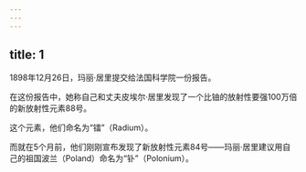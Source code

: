 ```yaml
---
---
---
```

title: 1
---



1898年12月26日，玛丽·居里提交给法国科学院一份报告。

在这份报告中，她称自己和丈夫皮埃尔·居里发现了一个比铀的放射性要强100万倍的新放射性元素88号。

这个元素，他们命名为“镭”（Radium）。

而就在5个月前，他们刚刚宣布发现了新放射性元素84号——玛丽·居里建议用自己的祖国波兰（Poland）命名为“钋”（Polonium）。